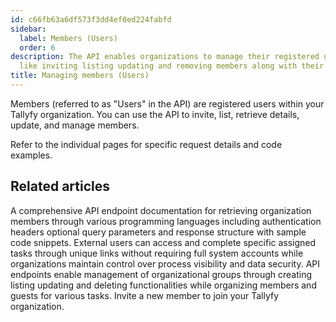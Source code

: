 ```yaml
---
id: c66fb63a6df573f3dd4ef0ed224fabfd
sidebar:
  label: Members (Users)
  order: 6
description: The API enables organizations to manage their registered users through functionalities
  like inviting listing updating and removing members along with their roles and profiles.
title: Managing members (Users)
---
```



Members (referred to as "Users" in the API) are registered users within your Tallyfy organization. You can use the API to invite, list, retrieve details, update, and manage members.

Refer to the individual pages for specific request details and code examples.

<PageTree />


## Related articles
<CardGrid>
<LinkTitleCard header="<b>Members > List members</b>" href="/products/pro/integrations/open-api/code-samples/members/list-members/" > A comprehensive API endpoint documentation for retrieving organization members through various programming languages including authentication headers optional query parameters and response structure with sample code snippets. </LinkTitleCard>
<LinkTitleCard header="<b>Code Samples > Managing guests</b>" href="/products/pro/integrations/open-api/code-samples/guests/" > External users can access and complete specific assigned tasks through unique links without requiring full system accounts while organizations maintain control over process visibility and data security. </LinkTitleCard>
<LinkTitleCard header="<b>Code Samples > Managing groups</b>" href="/products/pro/integrations/open-api/code-samples/groups/" > API endpoints enable management of organizational groups through creating listing updating and deleting functionalities while organizing members and guests for various tasks. </LinkTitleCard>
<LinkTitleCard header="<b>Members > Invite member</b>" href="/products/pro/integrations/open-api/code-samples/members/invite-member/" > Invite a new member to join your Tallyfy organization. </LinkTitleCard>
</CardGrid>